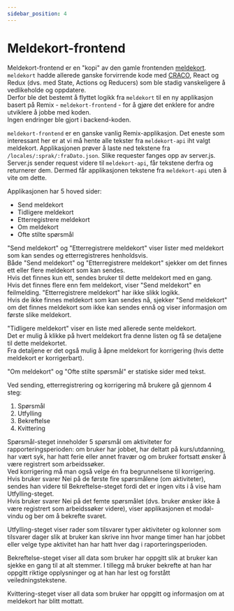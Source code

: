 ```yaml
---
sidebar_position: 4
---
```


# Meldekort-frontend

Meldekort-frontend er en "kopi" av den gamle frontenden [meldekort](https://github.com/navikt/meldekort).\
`meldekort` hadde allerede ganske forvirrende kode med [CRACO](https://craco.js.org/), React og Redux (dvs. med State, Actions og Reducers) som ble stadig vanskeligere å vedlikeholde og oppdatere.\
Derfor ble det bestemt å flyttet logikk fra `meldekort` til en ny applikasjon basert på Remix - `meldekort-frontend` - for å gjøre det enklere for andre utviklere å jobbe med koden.\
Ingen endringer ble gjort i backend-koden.

`meldekort-frontend` er en ganske vanlig Remix-applikasjon. Det eneste som interessant her er at vi må hente alle tekster fra `meldekort-api` iht valgt meldekort.
Applikasjonen prøver å laste ned tekstene fra `/locales/:sprak/:fraDato.json`. Slike requester fanges opp av server.js. Server.js sender request videre til `meldekort-api`, får tekstene derfra og returnerer dem.
Dermed får applikasjonen tekstene fra `meldekort-api` uten å vite om dette.

Applikasjonen har 5 hoved sider:
- Send meldekort
- Tidligere meldekort
- Etterregistrere meldekort
- Om meldekort
- Ofte stilte spørsmål

"Send meldekort" og "Etterregistrere meldekort" viser lister med meldekort som kan sendes og etterregistreres henholdsvis.\
Både "Send meldekort" og "Etterregistrere meldekort" sjekker om det finnes ett eller flere meldekort som kan sendes.\
Hvis det finnes kun ett, sendes bruker til dette meldekort med en gang.\
Hvis det finnes flere enn fem meldekort, viser "Send meldekort" en feilmelding. "Etterregistrere meldekort" har ikke slikk logikk.\
Hvis de ikke finnes meldekort som kan sendes nå, sjekker "Send meldekort" om det finnes meldekort som ikke kan sendes ennå og viser informasjon om første slike meldekort.

"Tidligere meldekort" viser en liste med allerede sente meldekort.\
Det er mulig å klikke på hvert meldekort fra denne listen og få se detaljene til dette meldekortet.\
Fra detaljene er det også mulig å åpne meldekort for korrigering (hvis dette meldekort er korrigerbart).

"Om meldekort" og "Ofte stilte spørsmål" er statiske sider med tekst.

Ved sending, etterregistrering og korrigering må brukere gå gjennom 4 steg:
1. Spørsmål
2. Utfylling
3. Bekreftelse
4. Kvittering

Spørsmål-steget inneholder 5 spørsmål om aktiviteter for rapporteringsperioden:
om bruker har jobbet, har deltatt på kurs/utdanning, har vært syk, har hatt ferie eller annet fravær og om bruker fortsatt ønsker å være registrert som arbeidssøker.\
Ved korrigering må man også velge én fra begrunnelsene til korrigering.\
Hvis bruker svarer Nei på de første fire spørsmålene (om aktiviteter), sendes han videre til Bekreftelse-steget fordi det er ingen vits i å vise ham Utfylling-steget.\
Hvis bruker svarer Nei på det femte spørsmålet (dvs. bruker ønsker ikke å være registrert som arbeidssøker videre), viser applikasjonen et modal-vindu og ber om å bekrefte svaret.

Utfylling-steget viser rader som tilsvarer typer aktiviteter og kolonner som tilsvarer dager slik at bruker kan skrive inn hvor mange timer han har jobbet eller velge type aktivitet han har hatt hver dag i raporteringsperioden.

Bekreftelse-steget viser all data som bruker har oppgitt slik at bruker kan sjekke en gang til at alt stemmer. I tillegg må bruker bekrefte at han har oppgitt riktige opplysninger og at han har lest og forstått veiledningstekstene.

Kvittering-steget viser all data som bruker har oppgitt og informasjon om at meldekort har blitt mottatt.
